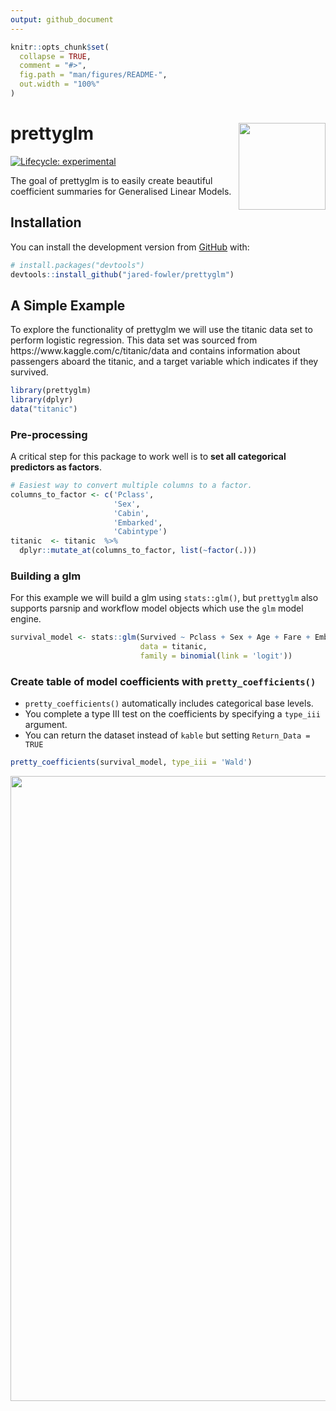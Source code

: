 ```yaml
---
output: github_document
---
```


<!-- README.md is generated from README.Rmd. Please edit that file -->

```r
knitr::opts_chunk$set(
  collapse = TRUE,
  comment = "#>",
  fig.path = "man/figures/README-",
  out.width = "100%"
)
```

# prettyglm <img src='man/figures/logo.png' align="right" height="139" />

<!-- badges: start -->
[![Lifecycle: experimental](https://img.shields.io/badge/lifecycle-experimental-orange.svg)](https://www.tidyverse.org/lifecycle/#experimental)
<!-- badges: end -->

The goal of prettyglm is to easily create beautiful coefficient summaries for Generalised Linear Models.

## Installation

You can install the development version from [GitHub](https://github.com/) with:

``` r
# install.packages("devtools")
devtools::install_github("jared-fowler/prettyglm")
```
## A Simple Example

To explore the functionality of prettyglm we will use the titanic data set to perform logistic regression. This data set was sourced from https://www.kaggle.com/c/titanic/data and contains information about passengers aboard the titanic, and a target variable which indicates if they survived. 

```r
library(prettyglm)
library(dplyr)
data("titanic")
```

### Pre-processing

A critical step for this package to work well is to **set all categorical predictors as factors**.

```r
# Easiest way to convert multiple columns to a factor.
columns_to_factor <- c('Pclass',
                       'Sex',
                       'Cabin', 
                       'Embarked',
                       'Cabintype')
titanic  <- titanic  %>%
  dplyr::mutate_at(columns_to_factor, list(~factor(.)))
```


### Building a glm

For this example we will build a glm using `stats::glm()`, but `prettyglm` also supports parsnip and workflow model objects which use the `glm` model engine.

```r
survival_model <- stats::glm(Survived ~ Pclass + Sex + Age + Fare + Embarked + SibSp + Parch + Cabintype, 
                             data = titanic, 
                             family = binomial(link = 'logit'))
```

### Create table of model coefficients with `pretty_coefficients()`

* `pretty_coefficients()` automatically includes categorical base levels.
* You complete a type III test on the coefficients by specifying a `type_iii` argument.
* You can return the dataset instead of `kable` but setting `Return_Data =  TRUE`

```r
pretty_coefficients(survival_model, type_iii = 'Wald')
```

<p align="center">
  <img src= './man/figures/result.png' height="1000" align="center"/>
</p>
